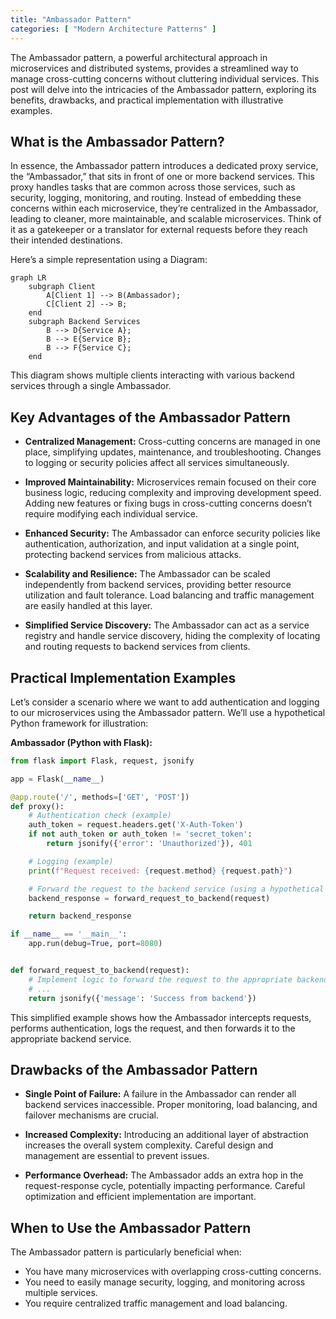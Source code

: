 ```yaml
---
title: "Ambassador Pattern"
categories: [ "Modern Architecture Patterns" ]
---
```



The Ambassador pattern, a powerful architectural approach in microservices and distributed systems, provides a streamlined way to manage cross-cutting concerns without cluttering individual services. This post will delve into the intricacies of the Ambassador pattern, exploring its benefits, drawbacks, and practical implementation with illustrative examples.


## What is the Ambassador Pattern?

In essence, the Ambassador pattern introduces a dedicated proxy service, the "Ambassador," that sits in front of one or more backend services.  This proxy handles tasks that are common across those services, such as security, logging, monitoring, and routing.  Instead of embedding these concerns within each microservice, they're centralized in the Ambassador, leading to cleaner, more maintainable, and scalable microservices.  Think of it as a gatekeeper or a translator for external requests before they reach their intended destinations.

Here's a simple representation using a Diagram:

```mermaid
graph LR
    subgraph Client
        A[Client 1] --> B(Ambassador);
        C[Client 2] --> B;
    end
    subgraph Backend Services
        B --> D{Service A};
        B --> E{Service B};
        B --> F{Service C};
    end
```

This diagram shows multiple clients interacting with various backend services through a single Ambassador.


## Key Advantages of the Ambassador Pattern

* **Centralized Management:**  Cross-cutting concerns are managed in one place, simplifying updates, maintenance, and troubleshooting.  Changes to logging or security policies affect all services simultaneously.

* **Improved Maintainability:** Microservices remain focused on their core business logic, reducing complexity and improving development speed.  Adding new features or fixing bugs in cross-cutting concerns doesn't require modifying each individual service.

* **Enhanced Security:**  The Ambassador can enforce security policies like authentication, authorization, and input validation at a single point, protecting backend services from malicious attacks.

* **Scalability and Resilience:** The Ambassador can be scaled independently from backend services, providing better resource utilization and fault tolerance. Load balancing and traffic management are easily handled at this layer.

* **Simplified Service Discovery:**  The Ambassador can act as a service registry and handle service discovery, hiding the complexity of locating and routing requests to backend services from clients.


## Practical Implementation Examples

Let's consider a scenario where we want to add authentication and logging to our microservices using the Ambassador pattern.  We'll use a hypothetical Python framework for illustration:

**Ambassador (Python with Flask):**

```python
from flask import Flask, request, jsonify

app = Flask(__name__)

@app.route('/', methods=['GET', 'POST'])
def proxy():
    # Authentication check (example)
    auth_token = request.headers.get('X-Auth-Token')
    if not auth_token or auth_token != 'secret_token':
        return jsonify({'error': 'Unauthorized'}), 401

    # Logging (example)
    print(f"Request received: {request.method} {request.path}")

    # Forward the request to the backend service (using a hypothetical library)
    backend_response = forward_request_to_backend(request)

    return backend_response

if __name__ == '__main__':
    app.run(debug=True, port=8080)


def forward_request_to_backend(request):
    # Implement logic to forward the request to the appropriate backend service
    # ...
    return jsonify({'message': 'Success from backend'})
```

This simplified example shows how the Ambassador intercepts requests, performs authentication, logs the request, and then forwards it to the appropriate backend service.


## Drawbacks of the Ambassador Pattern

* **Single Point of Failure:** A failure in the Ambassador can render all backend services inaccessible.  Proper monitoring, load balancing, and failover mechanisms are crucial.

* **Increased Complexity:** Introducing an additional layer of abstraction increases the overall system complexity.  Careful design and management are essential to prevent issues.

* **Performance Overhead:**  The Ambassador adds an extra hop in the request-response cycle, potentially impacting performance.  Careful optimization and efficient implementation are important.


## When to Use the Ambassador Pattern

The Ambassador pattern is particularly beneficial when:

* You have many microservices with overlapping cross-cutting concerns.
* You need to easily manage security, logging, and monitoring across multiple services.
* You require centralized traffic management and load balancing.




